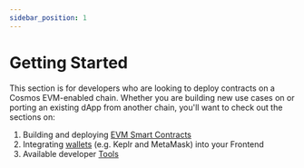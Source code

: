 ```yaml
---
sidebar_position: 1
---
```


# Getting Started

This section is for developers who are looking to deploy contracts on a Cosmos EVM-enabled chain. Whether you are building new use cases on or porting an existing dApp from another chain, you'll want to check out the sections on:

1. Building and deploying [EVM Smart Contracts](./develop/smart-contracts)
2. Integrating [wallets](./develop/wallet-integration) (e.g. Keplr and MetaMask) into your Frontend
4. Available developer [Tools](./tools/index.md)
